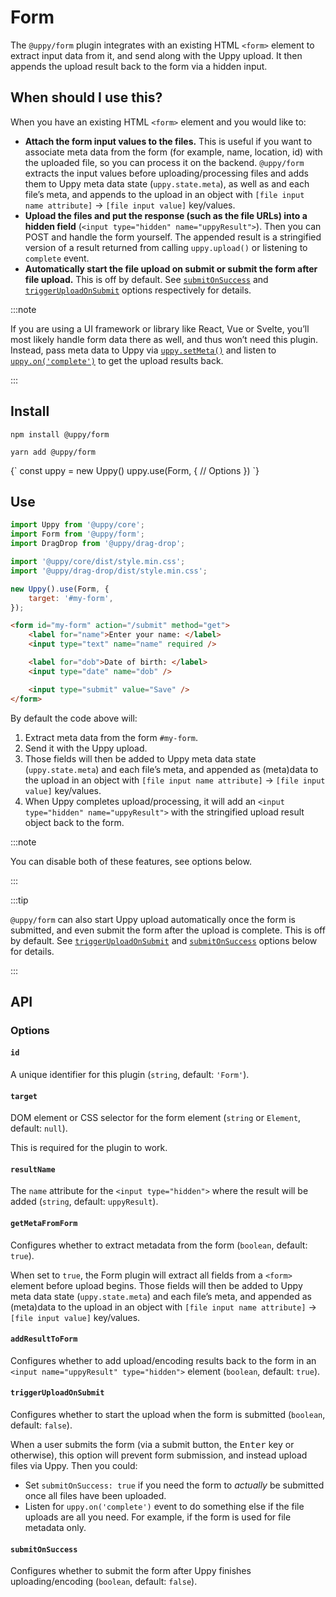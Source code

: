 

# Form

The `@uppy/form` plugin integrates with an existing HTML `<form>` element to
extract input data from it, and send along with the Uppy upload. It then appends
the upload result back to the form via a hidden input.

## When should I use this?

When you have an existing HTML `<form>` element and you would like to:

- **Attach the form input values to the files.** This is useful if you want to
  associate meta data from the form (for example, name, location, id) with the
  uploaded file, so you can process it on the backend. `@uppy/form` extracts the
  input values before uploading/processing files and adds them to Uppy meta data
  state (`uppy.state.meta`), as well as and each file’s meta, and appends to the
  upload in an object with `[file input name attribute]` -> `[file input value]`
  key/values.
- **Upload the files and put the response (such as the file URLs) into a hidden
  field** (`<input type="hidden" name="uppyResult">`). Then you can POST and
  handle the form yourself. The appended result is a stringified version of a
  result returned from calling `uppy.upload()` or listening to `complete` event.
- **Automatically start the file upload on submit or submit the form after file
  upload.** This is off by default. See [`submitOnSuccess`](#submitOnSuccess)
  and [`triggerUploadOnSubmit`](#triggerUploadOnSubmit) options respectively for
  details.

:::note

If you are using a UI framework or library like React, Vue or Svelte, you’ll
most likely handle form data there as well, and thus won’t need this plugin.
Instead, pass meta data to Uppy via
[`uppy.setMeta()`](/docs/uppy-core#setmetadata) and listen to
[`uppy.on('complete')`](/docs/uppy-core#complete) to get the upload results
back.

:::

## Install

<Tabs>
  <TabItem value="npm" label="NPM" default>

```shell
npm install @uppy/form
```

  </TabItem>

  <TabItem value="yarn" label="Yarn">

```shell
yarn add @uppy/form
```

  </TabItem>

  <TabItem value="cdn" label="CDN">
    <UppyCdnExample>
      {`
        const uppy = new Uppy()
        uppy.use(Form, {
          // Options
        })
      `}
    </UppyCdnExample>
  </TabItem>
</Tabs>

## Use

```js title="app.js"
import Uppy from '@uppy/core';
import Form from '@uppy/form';
import DragDrop from '@uppy/drag-drop';

import '@uppy/core/dist/style.min.css';
import '@uppy/drag-drop/dist/style.min.css';

new Uppy().use(Form, {
	target: '#my-form',
});
```

```html title="index.html"
<form id="my-form" action="/submit" method="get">
	<label for="name">Enter your name: </label>
	<input type="text" name="name" required />

	<label for="dob">Date of birth: </label>
	<input type="date" name="dob" />

	<input type="submit" value="Save" />
</form>
```

By default the code above will:

1. Extract meta data from the form `#my-form`.
2. Send it with the Uppy upload.
3. Those fields will then be added to Uppy meta data state (`uppy.state.meta`)
   and each file’s meta, and appended as (meta)data to the upload in an object
   with `[file input name attribute]` -> `[file input value]` key/values.
4. When Uppy completes upload/processing, it will add an
   `<input type="hidden" name="uppyResult">` with the stringified upload result
   object back to the form.

:::note

You can disable both of these features, see options below.

:::

:::tip

`@uppy/form` can also start Uppy upload automatically once the form is
submitted, and even submit the form after the upload is complete. This is off by
default. See [`triggerUploadOnSubmit`](#triggerUploadOnSubmit) and
[`submitOnSuccess`](#submitOnSuccess) options below for details.

:::

## API

### Options

#### `id`

A unique identifier for this plugin (`string`, default: `'Form'`).

#### `target`

DOM element or CSS selector for the form element (`string` or `Element`,
default: `null`).

This is required for the plugin to work.

#### `resultName`

The `name` attribute for the `<input type="hidden">` where the result will be
added (`string`, default: `uppyResult`).

#### `getMetaFromForm`

Configures whether to extract metadata from the form (`boolean`, default:
`true`).

When set to `true`, the Form plugin will extract all fields from a `<form>`
element before upload begins. Those fields will then be added to Uppy meta data
state (`uppy.state.meta`) and each file’s meta, and appended as (meta)data to
the upload in an object with `[file input name attribute]` ->
`[file input value]` key/values.

#### `addResultToForm`

Configures whether to add upload/encoding results back to the form in an
`<input name="uppyResult" type="hidden">` element (`boolean`, default: `true`).

#### `triggerUploadOnSubmit`

Configures whether to start the upload when the form is submitted (`boolean`,
default: `false`).

When a user submits the form (via a submit button, the <kbd>Enter</kbd> key or
otherwise), this option will prevent form submission, and instead upload files
via Uppy. Then you could:

- Set `submitOnSuccess: true` if you need the form to _actually_ be submitted
  once all files have been uploaded.
- Listen for `uppy.on('complete')` event to do something else if the file
  uploads are all you need. For example, if the form is used for file metadata
  only.

#### `submitOnSuccess`

Configures whether to submit the form after Uppy finishes uploading/encoding
(`boolean`, default: `false`).
